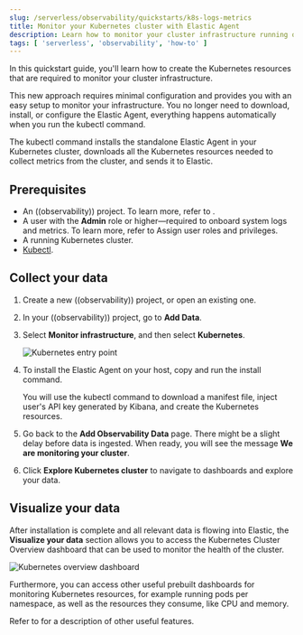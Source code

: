```yaml
---
slug: /serverless/observability/quickstarts/k8s-logs-metrics
title: Monitor your Kubernetes cluster with Elastic Agent
description: Learn how to monitor your cluster infrastructure running on Kubernetes.
tags: [ 'serverless', 'observability', 'how-to' ]
---
```


<p><DocBadge template="technical preview" /></p>

In this quickstart guide, you'll learn how to create the Kubernetes resources that are required to monitor your cluster infrastructure.

This new approach requires minimal configuration and provides you with an easy setup to monitor your infrastructure. You no longer need to download, install, or configure the Elastic Agent, everything happens automatically when you run the kubectl command.

The kubectl command installs the standalone Elastic Agent in your Kubernetes cluster, downloads all the Kubernetes resources needed to collect metrics from the cluster, and sends it to Elastic.

## Prerequisites

- An ((observability)) project. To learn more, refer to <DocLink slug="/serverless/observability/create-an-observability-project" />.
- A user with the **Admin** role or higher—required to onboard system logs and metrics. To learn more, refer to <DocLink slug="/serverless/general/assign-user-roles">Assign user roles and privileges</DocLink>.
- A running Kubernetes cluster.
- [Kubectl](https://kubernetes.io/docs/reference/kubectl/).

## Collect your data

1. <DocLink slug="/serverless/observability/create-an-observability-project">Create a new ((observability)) project</DocLink>, or open an existing one.
1. In your ((observability)) project, go to **Add Data**.
1. Select **Monitor infrastructure**, and then select **Kubernetes**.

    ![Kubernetes entry point](../images/quickstart-k8s-entry-point.png)
1. To install the Elastic Agent on your host, copy and run the install command.

   You will use the kubectl command to download a manifest file, inject user's API key generated by Kibana, and create the Kubernetes resources.

1. Go back to the **Add Observability Data** page.
   There might be a slight delay before data is ingested. When ready, you will see the message **We are monitoring your cluster**.

1. Click **Explore Kubernetes cluster** to navigate to dashboards and explore your data.

## Visualize your data

After installation is complete and all relevant data is flowing into Elastic,
the **Visualize your data** section allows you to access the Kubernetes Cluster Overview dashboard that can be used to monitor the health of the cluster.

![Kubernetes overview dashboard](../images/quickstart-k8s-overview.png)

Furthermore, you can access other useful prebuilt dashboards for monitoring Kubernetes resources, for example running pods per namespace, as well as the resources they consume, like CPU and memory.

Refer to <DocLink slug="/serverless/observability/serverless-observability-overview"/> for a description of other useful features.
